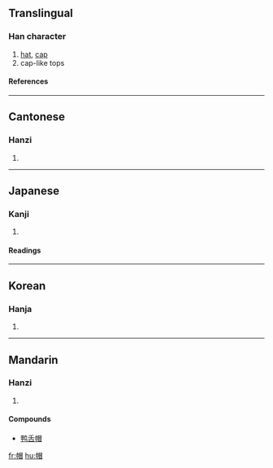 ==Translingual==
===Han character===
{{Han char|rn=50|rad=巾|as=09|sn=12|four=4626<sub>0</sub>|canj=中月日月山 (LBABU)|ids=⿰[[巾]][[冒]]}}
# [[hat]], [[cap]]
# cap-like tops
====References====
{{Han ref|kx=0333.190|dkj=08971|dj=0640.070|hdz=10747.080|uh=5E3D|ud=24125|bh=B455|bd=46165}}
----

==Cantonese==
===Hanzi===
{{yue-hanzi|jyut=|y=mou6}}
# {{defn|Cantonese}}
----
==Japanese==
===Kanji===
{{ja-kanji|grade=c|rs=巾09}}
# {{defn|Japanese}} 
====Readings====
{{ja-readings|on=[[ぼう]] (bō), [[もう]] (mō)|kun=[[ぼうし]] (boushi)}}
----
==Korean==
===Hanja===
{{ko-hanja|hangeul=모|rv=mo|mr=mo}}
# {{defn|Korean}}
----
==Mandarin==
===Hanzi===
{{cmn-hanzi|pin=[[mào]] ([[mao4]])|wg=mao<sup>4</sup>}}
# {{defn|Mandarin}}
====Compounds====
*[[鸭舌帽]]

[[fr:帽]]
[[hu:帽]]